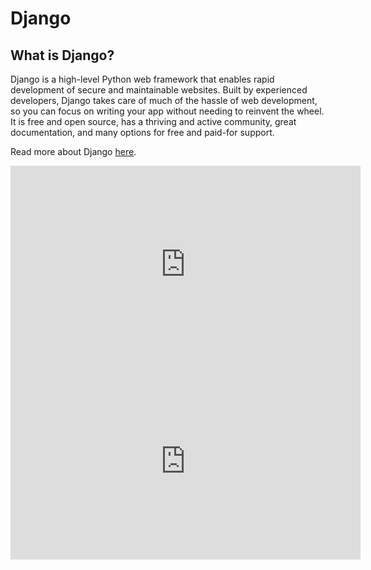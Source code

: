 # Django

## What is Django?
Django is a high-level Python web framework that enables rapid development of secure and maintainable websites. 
Built by experienced developers, Django takes care of much of the hassle of web development, so you can focus on writing your app without needing to reinvent the wheel. It is free and open source, has a thriving and active community, great documentation, and many options for free and paid-for support. 

Read more about Django [here](https://developer.mozilla.org/en-US/docs/Learn/Server-side/Django/Introduction).

<iframe width="560" height="315" src="https://www.youtube.com/embed/nGrrpUmrdvw" frameborder="0" allow="accelerometer; autoplay; encrypted-media; gyroscope; picture-in-picture" allowfullscreen></iframe>

<iframe width="560" height="315" src="https://www.youtube.com/embed/SIyxjRJ8VNY" frameborder="0" allow="accelerometer; autoplay; encrypted-media; gyroscope; picture-in-picture" allowfullscreen></iframe>